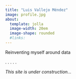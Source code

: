 ```yaml
---
title: "Luis Vallejo Méndez"
image: profile.jpg
about:
  template: jolla
  image-width: 20em
  image-shape: rounded
  #links:
---
```


Reinventing myself around data

.
.
.
.
.

*This site is under construction...*